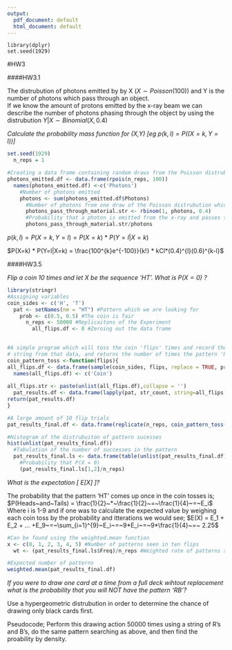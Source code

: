 ```yaml
---
output:
  pdf_document: default
  html_document: default
---
```



```Setup
library(dplyr)
set.seed(1929)
```

#HW3

####HW3.1  
  
The distrubution of photons emitted by by X ($X \sim Poisson(100)$) and Y is the number of photons which pass through an object.  
If we know the amount of protons emitted by the x-ray beam we can describe the number of photons phasing through the object by using the distrubution $Y|X \sim Binomial(X,0.4)$  
  
*Calculate the probability mass function for (X,Y) [eg $p(k,l) = P((X = k, Y = l))$]*

```r
set.seed(1929)
  n_reps = 1

#Creating a data frame containing random draws from the Poisson distrubution
photons_emitted.df <- data.frame(rpois(n_reps, 100))
  names(photons_emitted.df) <-c('Photons')
    #Number of photons emitted  
    photons <- sum(photons_emitted.df$Photons)
      #Number of photons from one draw of the Poisson distrubution which passes through the material
      photons_pass_through_material.str <- rbinom(1, photons, 0.4)
      #Probability that a photon is emitted from the x-ray and passes through the object
      photons_pass_through_material.str/photons
```
  
$p(k,l)=P(X =k, Y=l) = P(X = k)~*~P(Y=l|X=k)$
  
$P(X=k) * P(Y=l|X=k) = \frac{100^{k}e^{-100}}{k!} * kCl*(0.4)^{l}(0.6)^{k-l}$
  
  
  
  
####HW3.5
  
*Flip a coin 10 times and let X be the sequence 'HT'. What is $P(X=0)$ ?*  
  
```r
library(stringr)
#Assigning variables
coin_sides <- c('H', 'T')
  pat <- setNames(nm = "HT") #Pattern which we are looking for
    prob <- c(0.5, 0.5) #The coin is fair
      n_reps <- 50000 #Replicaitons of the Experiment
        all_flips.df <- 0 #Zeroing out the data frame

        
#A simple program which will toss the coin 'flips' times and record the results, creates a 
# string from that data, and returns the number of times the pattern 'HT' is seen in the data
coin_pattern_toss <-function(flips){
all_flips.df <- data.frame(sample(coin_sides, flips, replace = TRUE, prob), stringsAsFactors = TRUE)
  names(all_flips.df) <- c('Coin') 
  
all_flips.str <- paste(unlist(all_flips.df),collapse = '') 
  pat_results.df <- data.frame(lapply(pat, str_count, string=all_flips.str))
return(pat_results.df)
}

#A large amount of 10 flip trials
pat_results_final.df <- data.frame(replicate(n_reps, coin_pattern_toss(10))) 

#Histogram of the distrubuiton of pattern sucesses
hist(unlist(pat_results_final.df))
  #Tabulation of the number of successes in the pattern
  pat_results_final.ls <- data.frame(table(unlist(pat_results_final.df))) 
    #Probability that P(X = 0)        
    (pat_results_final.ls[1,2]/n_reps) 
```

*What is the expectation [ $E[X]$ ]?*


The probability that the pattern 'HT' comes up once in the coin tosses is;  
$P(Heads~and~Tails) = \frac{1}{2}~*~\frac{1}{2}~=~\frac{1}{4}~=~E_i$ Where i is 1-9
and if one was to calculate the expected value by weighing each coin toss by the probability and itterations we would see;
$E(X) = E_1 + E_2 + ... +E_9~=~\sum_{i=1}^{9}~E_i~=~9*E_i~=~9*\frac{1}{4}~=~ 2.25$

```r
#Can be found using the weighted.mean function
x <- c(0, 1, 2, 3, 4, 5) #Number of patterns seen in ten flips
  wt <- (pat_results_final.ls$Freq)/n_reps #Weighted rate of patterns seen

#Expected number of patterns
weighted.mean(pat_results_final.df)
```
  
*If you were to draw one card at a time from a full deck wihtout replacement what is the probability that you will NOT have the pattern 'RB'?*




Use a hypergeometric distrubution in order to determine the chance of drawing only black cards first.


Pseudocode; Perform this drawing action 50000 times using a string of R's and B's, do the same pattern searching as above, and then find the proability by density.
